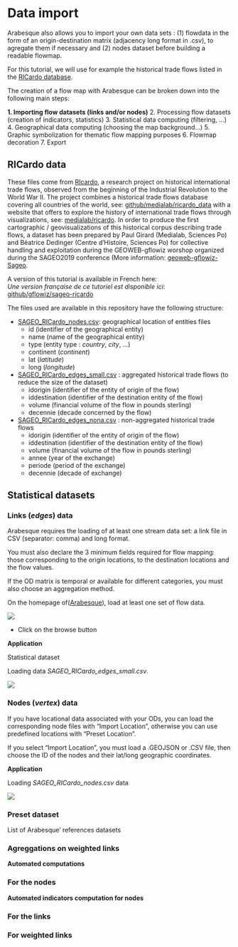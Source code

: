 # Data import

Arabesque also allows you to import your own data sets : (1) flowdata in the form of an origin-destination matrix
(adjacency long format in .csv), to agregate them if necessary and (2) nodes dataset before building a readable flowmap.

For this tutorial, we will use for example the historical trade flows listed in the [RICardo database](https://github.com/gflowiz/sageo-ricardo). 

The creation of a flow map with Arabesque can be broken down into the following main steps:

**1. Importing flow datasets (links and/or nodes)**
2. Processing flow datasets (creation of indicators, statistics)
3. Statistical data computing (filtering, ...)
4. Geographical data computing (choosing the map background...)
5. Graphic symbolization for thematic flow mapping purposes
6. Flowmap decoration 
7. Export


## RICardo data 

These files come from [RIcardo](http://ricardo.medialab.sciences-po.fr/#/), a research project on historical international trade flows, 
observed from the beginning of the Industrial Revolution to the World War II. The project combines a historical trade flows database
covering all countries of the world, see: [github/medialab/ricardo_data](https://github.com/medialab/ricardo_data/releases/tag/2017.12)
with a website that offers to explore the history of international trade flows through visualizations,
see: [medialab/ricardo](http://ricardo.medialab.sciences-po.fr/#/).
In order to produce the first cartographic / geovisualizations of this historical corpus describing trade flows,
a dataset has been prepared by Paul Girard (Medialab, Sciences Po) and Béatrice Dedinger (Centre d'Histoire, Sciences Po)
for collective handling and exploitation during the GEOWEB-gflowiz worshop organized during the SAGEO2019 conference
(More information: [geoweb-gflowiz-Sageo](https://geoflowiz.hypotheses.org/workshop-geoweb-gflowiz-sageo2019). 

A version of this tutorial is available in French here: <br/>
_Une version française de ce tutoriel est disponible ici_: <br/>
[github/gflowiz/sageo-ricardo](https://github.com/gflowiz/sageo-ricardo)

The files used are available in this repository have the following structure:

- [SAGEO_RICardo_nodes.csv](https://raw.githubusercontent.com/gflowiz/sageo-ricardo/master/SAGEO_RICardo_nodes.csv): geographical location of entities files
	- id (identifier of the geographical entity)
	- name (name of the geographical entity)
	- type (entity type : _country_, _city_, ...)
	- continent (_continent_)
	- lat (_latitude_)
	- long (_longitude_)

- [SAGEO_RICardo_edges_small.csv](https://raw.githubusercontent.com/gflowiz/sageo-ricardo/master/SAGEO_RICardo_edges_small.csv) : aggregated historical trade flows (to reduce the size of the dataset)
	- idorigin (identifier of the entity of origin of the flow)
	- iddestination (identifier of the destination entity of the flow)
	- volume (financial volume of the flow in pounds sterling)
	- decennie (decade concerned by the flow)

- [SAGEO_RICardo_edges_nona.csv](https://raw.githubusercontent.com/gflowiz/sageo-ricardo/master/SAGEO_RICardo_edges_nona.csv) : non-aggregated historical trade flows
	- idorigin (identifier of the entity of origin of the flow)
	- iddestination (identifier of the destination entity of the flow)
	- volume (financial volume of the flow in pounds sterling)
	- annee (year of the exchange)
	- periode (period of the exchange)
	- decennie (decade of exchange)


## Statistical datasets

### Links (*edges*) data

Arabesque requires the loading of at least one stream data set: a link file in CSV (separator: comma) and long format. 

You must also declare the 3 minimum fields required for flow mapping: those corresponding to the origin locations, to  the destination locations and the flow values. 

If the OD matrix is temporal or available for different categories, you must also choose an aggregation method.

On the homepage of([Arabesque](http://arabesque.ifsttar.fr/)), load at least one set of flow data.

![](images/BjvHVHn.png)

* Click on the browse button

**Application**

Statistical dataset

Loading data *SAGEO_RICardo_edges_small.csv*.

![](images/GjzU9IE.png)

### Nodes (*vertex*) data

If you have locational data associated with your ODs, you can load the corresponding node files with "Import Location",
otherwise you can use predefined locations with "Preset Location".

If you select "Import Location", you must load a .GEOJSON or .CSV file, then choose the ID of the nodes and their lat/long geographic coordinates.

**Application**

Loading _SAGEO_RICardo_nodes.csv_ data

![](https://i.imgur.com/5uIbhj4.png)

### Preset dataset

List of Arabesque' references datasets


### Agreggations on weighted links

**Automated computations**

### For the nodes

**Automated indicators computation for nodes**

### For the links

### For weighted links
